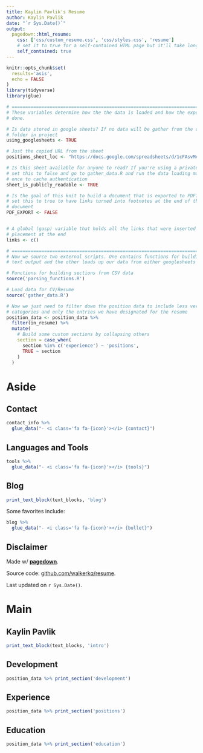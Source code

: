 ```yaml
---
title: Kaylin Pavlik's Resume
author: Kaylin Pavlik
date: "`r Sys.Date()`"
output:
  pagedown::html_resume:
    css: ['css/custom_resume.css', 'css/styles.css', 'resume']
    # set it to true for a self-contained HTML page but it'll take longer to render
    self_contained: true
---
```



```r
knitr::opts_chunk$set(
  results='asis', 
  echo = FALSE
)
library(tidyverse)
library(glue)

# ======================================================================
# These variables determine how the the data is loaded and how the exports are
# done.

# Is data stored in google sheets? If no data will be gather from the csvs/
# folder in project
using_googlesheets <- TRUE

# Just the copied URL from the sheet
positions_sheet_loc <- "https://docs.google.com/spreadsheets/d/1cFAsvMcbMny-Xu0VmjKdHS5owaTruBzKTzxkteJFehU/edit#gid=122806125"

# Is this sheet available for anyone to read? If you're using a private sheet
# set this to false and go to gather_data.R and run the data loading manually
# once to cache authentication
sheet_is_publicly_readable <- TRUE

# Is the goal of this knit to build a document that is exported to PDF? If so
# set this to true to have links turned into footnotes at the end of the
# document
PDF_EXPORT <- FALSE


# A global (gasp) variable that holds all the links that were inserted for
# placement at the end
links <- c()

# ======================================================================
# Now we source two external scripts. One contains functions for building the
# text output and the other loads up our data from either googlesheets or csvs

# Functions for building sections from CSV data
source('parsing_functions.R') 

# Load data for CV/Resume
source('gather_data.R')

# Now we just need to filter down the position data to include less verbose
# categories and only the entries we have designated for the resume
position_data <- position_data %>% 
  filter(in_resume) %>% 
  mutate(
    # Build some custom sections by collapsing others
    section = case_when(
      section %in% c('experience') ~ 'positions', 
      TRUE ~ section
    )
  ) 
```



Aside
================================================================================

Contact {#contact}
--------------------------------------------------------------------------------

```r
contact_info %>% 
  glue_data("- <i class='fa fa-{icon}'></i> {contact}")
```



Languages and Tools {#tools}
--------------------------------------------------------------------------------

```r
tools %>% 
  glue_data("- <i class='fa fa-{icon}'></i> {tools}")
```

Blog {#blog} 
--------------------------------------------------------------------------------  

```r
print_text_block(text_blocks, 'blog') 
```

Some favorites include:  

```r
blog %>% 
  glue_data("- <i class='fa fa-{icon}'></i> {bullet}")
```

Disclaimer {#disclaimer}
--------------------------------------------------------------------------------

Made w/ [**pagedown**](https://github.com/rstudio/pagedown). 

Source code: [github.com/walkerkq/resume](https://github.com/walkerkq/resume).

Last updated on `r Sys.Date()`.



Main
================================================================================

Kaylin Pavlik {#title}
--------------------------------------------------------------------------------

```r
print_text_block(text_blocks, 'intro')
```

Development {data-icon=pencil}
--------------------------------------------------------------------------------

```r
position_data %>% print_section('development')
```


Experience {data-icon=suitcase}
--------------------------------------------------------------------------------

```r
position_data %>% print_section('positions')
```

Education {data-icon=graduation-cap data-concise=true}
--------------------------------------------------------------------------------

```r
position_data %>% print_section('education')
```
